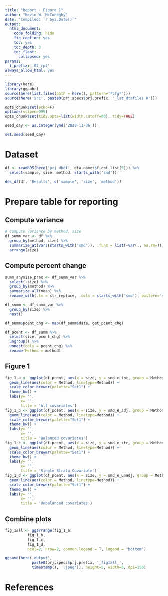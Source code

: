 ```yaml
---
title: "Report - Figure 1"
author: "Kevin W. McConeghy"
date: "Compiled: `r Sys.Date()`"
output:
  html_document:
    code_folding: hide
    fig_caption: yes
    toc: yes
    toc_depth: 3
    toc_float:
      collapsed: yes
params:
  f_prefix: '07_rpt'
always_allow_html: yes
---
```


```r
library(here)
library(ggpubr)
source(here(list.files(path = here(), pattern='*cfg*')))
source(here('src', paste0(prj.specs$prj.prefix, '_lst_dtafiles.R')))

opts_chunk$set(echo=F) 
options(scipen=999)
opts_chunk$set(tidy.opts=list(width.cutoff=80), tidy=TRUE)

seed_day <- as.integer(ymd('2020-11-06'))

set.seed(seed_day)
```


# Dataset  

```r
df <- readRDS(here('prj_dbdf', dta.names$f_cpt_list[5])) %>%
  select(sample, size, method, starts_with('smd'))

des_df(df, 'Results', c('sample', 'size', 'method'))
```

# Prepare table for reporting  

## Compute variance  

```r
# compute variance by method, size
df_summ_var <- df %>%
  group_by(method, size) %>%
  summarize_at(vars(starts_with('smd')), .funs = list(~var(., na.rm=T))) %>%
  arrange(size)
```

## Compute percent change  

```r
summ_anysize_prec <- df_summ_var %>%
  select(-size) %>%
  group_by(method) %>%
  summarize_all(mean) %>%
  rename_with(.fn = str_replace, .cols = starts_with('smd'), pattern='smd_', replacement = 'prec_')

df_summ <- df_summ_var %>%
  group_by(size) %>%
  nest() 

df_summ$pcent_chg <- map(df_summ$data, get_pcent_chg)

df_pcent <- df_summ %>%
  select(size, pcent_chg) %>%
  ungroup() %>%
  unnest(cols = pcent_chg) %>%
  rename(Method = method)
```

## Figure 1  

```r

fig_1_a <- ggplot(df_pcent, aes(x = size, y = smd_e_tot, group = Method)) +
  geom_line(aes(color = Method, linetype=Method)) +
  scale_color_brewer(palette="Set1") +
  theme_bw() + 
  labs(y= '',
       x= '',
       title = 'All covariates') 
fig_1_b <- ggplot(df_pcent, aes(x = size, y = smd_e_adj, group = Method)) +
  geom_line(aes(color = Method, linetype=Method)) +
  scale_color_brewer(palette="Set1") +
  theme_bw() + 
  labs(y= '',
       x= '',
       title = 'Balanced covariates') 
fig_1_c <- ggplot(df_pcent, aes(x = size, y = smd_e_str, group = Method)) +
  geom_line(aes(color = Method, linetype=Method)) +
  scale_color_brewer(palette="Set1") +
  theme_bw() + 
  labs(y= '',
       x= '',
       title = 'Single Strata Covariate') 
fig_1_d <- ggplot(df_pcent, aes(x = size, y = smd_e_unadj, group = Method)) +
  geom_line(aes(color = Method, linetype=Method)) +
  scale_color_brewer(palette="Set1") +
  theme_bw() + 
  labs(y= '',
       x= '',
       title = 'Unbalanced covariates') 
```

## Combine plots  

```r
fig_1all <- ggarrange(fig_1_a,
          fig_1_b,
          fig_1_c,
          fig_1_d,
          ncol=2, nrow=2, common.legend = T, legend = "bottom")
```

```r
ggsave(here('output', 
            paste0(prj.specs$prj.prefix, '_fig1all_', 
            timestamp(), '.jpeg')), height=5, width=8, dpi=150)
```

# References  
